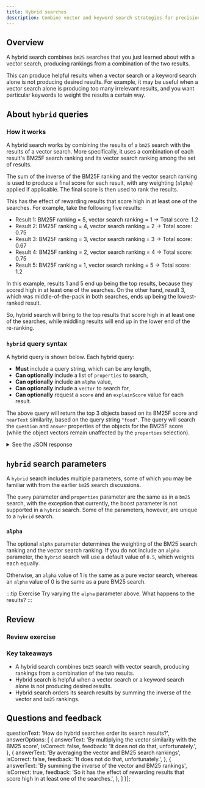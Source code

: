 ```yaml
---
title: Hybrid searches
description: Combine vector and keyword search strategies for precision with hybrid queries in Weaviate.
---
```





<!-- TODO - add info on fusion algorithms -->

[//]: # (<img src={imageUrl} alt="Image alt" width="75%"/>)

## <i class="fa-solid fa-square-chevron-right"></i> Overview

A hybrid search combines `bm25` searches that you just learned about with a vector search, producing rankings from a combination of the two results.

This can produce helpful results when a vector search or a keyword search alone is not producing desired results. For example, it may be useful when a vector search alone is producing too many irrelevant results, and you want particular keywords to weight the results a certain way.

## <i class="fa-solid fa-square-chevron-right"></i> About `hybrid` queries

### <i class="fa-solid fa-chalkboard"></i> How it works

A hybrid search works by combining the results of a `bm25` search with the results of a vector search. More specifically, it uses a combination of each result's BM25F search ranking and its vector search ranking among the set of results.

The sum of the inverse of the BM25F ranking and the vector search ranking is used to produce a final score for each result, with any weighting (`alpha`) applied if applicable. The final score is then used to rank the results.

This has the effect of rewarding results that score high in at least one of the searches. For example, take the following five results:

- Result 1: BM25F ranking = 5, vector search ranking = 1 -> Total score: 1.2
- Result 2: BM25F ranking = 4, vector search ranking = 2 -> Total score: 0.75
- Result 3: BM25F ranking = 3, vector search ranking = 3 -> Total score: 0.67
- Result 4: BM25F ranking = 2, vector search ranking = 4 -> Total score: 0.75
- Result 5: BM25F ranking = 1, vector search ranking = 5 -> Total score: 1.2

In this example, results 1 and 5 end up being the top results, because they scored high in at least one of the searches. On the other hand, result 3, which was middle-of-the-pack in both searches, ends up being the lowest-ranked result.

So, hybrid search will bring to the top results that score high in at least one of the searches, while middling results will end up in the lower end of the re-ranking.

### <i class="fa-solid fa-code"></i> `hybrid` query syntax

A hybrid query is shown below. Each hybrid query:

- **Must** include a query string, which can be any length,
- **Can optionally** include a list of `properties` to search,
- **Can optionally** include an `alpha` value,
- **Can optionally** include a `vector` to search for,
- **Can optionally** request a `score` and an `explainScore` value for each result.

<Tabs groupId="languages">
<TabItem value="py" label="Python">
<FilteredTextBlock
  text={PythonCodeExample}
  startMarker="# GenericHybridQuery"
  endMarker="# END GenericHybridQuery"
  language="py"
/>
</TabItem>
</Tabs>

The above query will return the top 3 objects based on its BM25F score and `nearText` similarity, based on the query string `"food"`. The query will search the `question` and `answer` properties of the objects for the BM25F score (while the object vectors remain unaffected by the `properties` selection).

<details>
  <summary><i class="fa-solid fa-radar"></i> See the JSON response</summary>

<FilteredTextBlock
  text={PythonCodeExample}
  startMarker="# Expected GenericHybridQuery results"
  endMarker="# END Expected GenericHybridQuery results"
  language="py"
/>

</details>

## <i class="fa-solid fa-square-chevron-right"></i> `hybrid` search parameters

A `hybrid` search includes multiple parameters, some of which you may be familiar with from the earlier `bm25` search discussions.

The `query` parameter and `properties` parameter are the same as in a `bm25` search, with the exception that currently, the boost parameter is not supported in a `hybrid` search. Some of the parameters, however, are unique to a `hybrid` search.

[//]: # (### <i class="fa-solid fa-code"></i> `vector`)

[//]: # ()
[//]: # (The `vector` parameter is optional. If you do not include a `vector` parameter, the `hybrid` search will generate a vector from the query string. If you do include a `vector` parameter, the `hybrid` search will use the vector you provide.)

[//]: # ()
[//]: # (In this way, you may be able to perform a hybrid search where the `bm25` search and the vector search are based on different concepts. For example, you could perform a `bm25` search with the query string `italian`, and have the vector search be based on a vector of `food`.)

[//]: # ()
[//]: # (:::warning)

[//]: # (TODO - complete this section after I get responses on the slack comment/question)

[//]: # (:::)

### <i class="fa-solid fa-code"></i> `alpha`

The optional `alpha` parameter determines the weighting of the BM25 search ranking and the vector search ranking. If you do not include an `alpha` parameter, the `hybrid` search will use a default value of `0.5`, which weights each equally.

Otherwise, an `alpha` value of 1 is the same as a pure vector search, whereas an `alpha` value of 0 is the same as a pure BM25 search.

:::tip Exercise
Try varying the `alpha` parameter above. What happens to the results?
:::

## <i class="fa-solid fa-square-chevron-right"></i> Review

<Quiz questions={hybridRankingQuestion} />

### <i class="fa-solid fa-pen-to-square"></i> Review exercise

### <i class="fa-solid fa-lightbulb-on"></i> Key takeaways

- A hybrid search combines `bm25` search with vector search, producing rankings from a combination of the two results.
- Hybrid search is helpful when a vector search or a keyword search alone is not producing desired results.
- Hybrid search orders its search results by summing the inverse of the vector and `bm25` rankings.

## Questions and feedback


<DocsFeedback/>

  questionText: 'How do hybrid searches order its search results?',
  answerOptions: [
    {
      answerText: 'By multiplying the vector similarity with the BM25 score',
      isCorrect: false,
      feedback: 'It does not do that, unfortunately.',
    },
    {
      answerText: 'By averaging the vector and BM25 search rankings',
      isCorrect: false,
      feedback: 'It does not do that, unfortunately.',
    },
    {
      answerText: 'By summing the inverse of the vector and BM25 rankings',
      isCorrect: true,
      feedback: 'So it has the effect of rewarding results that score high in at least one of the searches.',
    },
  ]
}];
